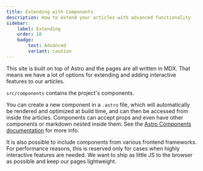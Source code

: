 ```yaml
---
title: Extending with Components
description: How to extend your articles with advanced functionality
sidebar:
    label: Extending
    order: 10
    badge:
        text: Advanced
        variant: caution
---
```


This site is built on top of Astro and the pages are all written in MDX. That means we have a lot of options for extending and adding interactive features to our articles.

`src/components` contains the project's components.

You can create a new component in a `.astro` file, which will automatically be rendered and optimized at build time, and can then be accessed from inside the articles. Components can accept props and even have other components or markdown nested inside them. See the [Astro Components documentation](https://docs.astro.build/en/basics/astro-components/) for more info.

It is also possible to include components from various frontend frameworks. For performance reasons, this is reserved only for cases when highly interactive features are needed. We want to ship as little JS to the browser as possible and keep our pages lightweight.
